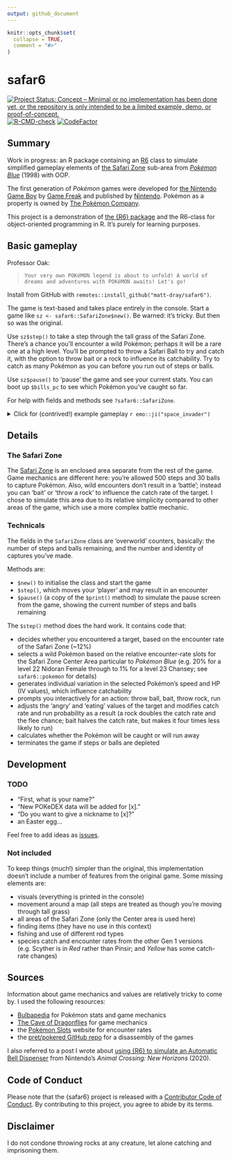 ```yaml
---
output: github_document
---
```


<!-- README.md is generated from README.Rmd. Please edit that file -->

```r
knitr::opts_chunk$set(
  collapse = TRUE,
  comment = "#>"
)
```

# safar6

<!-- badges: start -->
[![Project Status: Concept – Minimal or no implementation has been done
yet, or the repository is only intended to be a limited example, demo,
or
proof-of-concept.](https://www.repostatus.org/badges/latest/concept.svg)](https://www.repostatus.org/#concept)
[![R-CMD-check](https://github.com/matt-dray/safar6/workflows/R-CMD-check/badge.svg)](https://github.com/matt-dray/safar6/actions)
[![CodeFactor](https://www.codefactor.io/repository/github/matt-dray/safar6/badge)](https://www.codefactor.io/repository/github/matt-dray/safar6)
<!-- badges: end -->

## Summary 

Work in progress: an R package containing an [R6](https://r6.r-lib.org/) class to simulate simplified gameplay elements of [the Safari Zone](https://bulbapedia.bulbagarden.net/wiki/Kanto_Safari_Zone) sub-area from [_Pokémon Blue_](https://bulbapedia.bulbagarden.net/wiki/Generation_I) (1998) with OOP.

The first generation of _Pokémon_ games were developed for [the Nintendo Game Boy](https://en.wikipedia.org/wiki/Game_Boy) by [Game Freak](https://www.gamefreak.co.jp/) and published by [Nintendo](https://www.nintendo.com). Pokémon as a property is owned by [The Pokémon Company](https://www.pokemon.co.jp/).

This project is a demonstration of [the {R6} package](https://r6.r-lib.org/) and the R6-class for object-oriented programming in R. It's purely for learning purposes.

## Basic gameplay

Professor Oak:

> `Your very own POKéMON legend is about to unfold! A world of dreams and adventures with POKéMON awaits! Let's go!`

Install from GitHub with `remotes::install_github("matt-dray/safar6")`.

The game is text-based and takes place entirely in the console. Start a game like `sz <- safar6::SafariZone$new()`. Be warned: it's tricky. But then so was the original.

Use `sz$step()` to take a step through the tall grass of the Safari Zone. There's a chance you'll encounter a wild Pokémon; perhaps it will be a rare one at a high level. You'll be prompted to throw a Safari Ball to try and catch it, with the option to throw bait or a rock to influence its catchability. Try to catch as many Pokémon as you can before you run out of steps or balls.

Use `sz$pause()` to 'pause' the game and see your current stats. You can boot up `$bills_pc` to see which Pokémon you've caught so far. 

For help with fields and methods see `?safar6::SafariZone`.

<details><summary>Click for (contrived!) example gameplay `r emo::ji("space_invader")` </summary>
```r
> sz <- safar6::SafariZone$new()
# Welcome to the SAFARI ZONE!
#  For just $500, you can catch all the Pokemon you want in the park!
#  Would you like to join the hunt?
#  > YES NO
#  That'll be $500 please!
#  We only use a special POKe BALL here.
#  BLUE received 30 SAFARI BALLs!
#  We'll call you on the PA when you run out of time or SAFARI BALLs!
> sz$step()
# 499/500
> sz$step()
# 498/500
> sz$step()
# 497/500
# Wild VENONAT L22 appeared!
# ------------------------
# BALLx30 (1)     BAIT (2)
# THROW ROCK (3)  RUN (4)
# Selection: 
> 3
# BLUE threw a ROCK.
# Wild VENONAT is angry!
# ------------------------
# BALLx30 (1)     BAIT (2)
# THROW ROCK (3)  RUN (4)
# Selection:
> 1
# BLUE used SAFARI BALL!
# Wobble...
# Darn! The POKeMON broke free!
# Wild VENONAT is angry!
# ------------------------
# BALLx29 (1)     BAIT (2)
# THROW ROCK (3)  RUN (4)
# Selection: 
> 1
# BLUE used SAFARI BALL!
# Wobble... Wobble... Wobble...
# All right!
# VENONAT was caught!
# Do you want to give a nickname to VENONAT?
# Selection (YES/NO):
> YES
# Nickname: 
> Tajiri
# TAJIRI was transferred to BILL's PC!
> sz$pause()
# 497/500
# BALLx28
# Transferred to BILL's PC: 1
> sz$bills_pc
#   nickname species level
# 1   Tajiri RHYHORN    25
```
</details>

## Details

### The Safari Zone

The [Safari Zone](https://bulbapedia.bulbagarden.net/wiki/Kanto_Safari_Zone) is an enclosed area separate from the rest of the game. Game mechanics are different here: you're allowed 500 steps and 30 balls to capture Pokémon. Also, wild encounters don't result in a 'battle'; instead you can 'bait' or 'throw a rock' to influence the catch rate of the target. I chose to simulate this area due to its relative simplicity compared to other areas of the game, which use a more complex battle mechanic.

### Technicals

The fields in the `SafariZone` class are 'overworld' counters, basically: the number of steps and balls remaining, and the number and identity of captures you've made.

Methods are:

* `$new()` to initialise the class and start the game
* `$step()`, which moves your 'player' and may result in an encounter
* `$pause()` (a copy of the `$print()` method) to simulate the pause screen from the game, showing the current number of steps and balls remaining

The `$step()` method does the hard work. It contains code that:

* decides whether you encountered a target, based on the encounter rate of the Safari Zone (~12%)
* selects a wild Pokémon based on the relative encounter-rate slots for the Safari Zone Center Area particular to _Pokémon Blue_ (e.g. 20% for a level 22 Nidoran Female through to 1% for a level 23 Chansey; see `safar6::pokemon` for details)
* generates individual variation in the selected Pokémon's speed and HP (IV values), which influence catchability
* prompts you interactively for an action: throw ball, bait, throw rock, run
* adjusts the 'angry' and 'eating' values of the target and modifies catch rate and run probability as a result (a rock doubles the catch rate and the flee chance; bait halves the catch rate, but makes it four times less likely to run)
* calculates whether the Pokémon will be caught or will run away
* terminates the game if steps or balls are depleted

## Development

### TODO

* "First, what is your name?"
* "New POKeDEX data will be added for [x]."
* "Do you want to give a nickname to [x]?"
* an Easter egg...

Feel free to add ideas as [issues](https://www.github.com/matt-dray/safar6/issues/).

### Not included

To keep things (much!) simpler than the original, this implementation doesn't include a number of features from the original game. Some missing elements are:

* visuals (everything is printed in the console)
* movement around a map (all steps are treated as though you're moving through tall grass)
* all areas of the Safari Zone (only the Center area is used here)
* finding items (they have no use in this context)
* fishing and use of different rod types
* species catch and encounter rates from the other Gen 1 versions (e.g. Scyther is in _Red_ rather than Pinsir; and _Yellow_ has some catch-rate changes)

## Sources

Information about game mechanics and values are relatively tricky to come by. I used the following resources:

* [Bulbapedia](https://bulbapedia.bulbagarden.net/) for Pokémon stats and game mechanics
* [The Cave of Dragonflies](https://www.dragonflycave.com/) for game mechanics
* the [Pokémon Slots](https://sites.google.com/site/pokemonslots) website for encounter rates
* the [pret/pokered GitHub repo](https://github.com/pret/pokered) for a disassembly of the games

I also referred to a post I wrote about [using {R6} to simulate an Automatic Bell Dispenser](https://www.rostrum.blog/2020/04/04/repaying-tom-nook-with-r6/) from Nintendo's _Animal Crossing: New Horizons_ (2020).

## Code of Conduct

Please note that the {safar6} project is released with a [Contributor Code of Conduct](https://contributor-covenant.org/version/2/0/CODE_OF_CONDUCT.html). By contributing to this project, you agree to abide by its terms.

## Disclaimer

I do not condone throwing rocks at any creature, let alone catching and imprisoning them.
